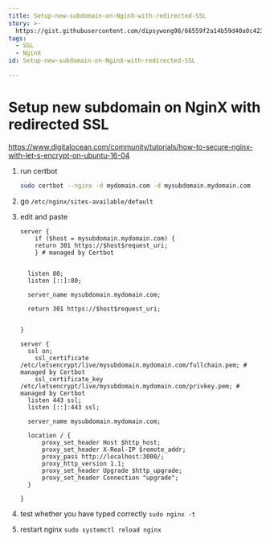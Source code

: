 ```yaml
---
title: Setup-new-subdomain-on-NginX-with-redirected-SSL
story: >-
  https://gist.githubusercontent.com/dipsywong98/66559f2a14b59d40a0c423d53a52ef02/raw/Setup-new-subdomain-on-NginX-with-redirected-SSL.md
tags:
  - SSL
  - NginX
id: Setup-new-subdomain-on-NginX-with-redirected-SSL

---
```

# Setup new subdomain on NginX with redirected SSL

https://www.digitalocean.com/community/tutorials/how-to-secure-nginx-with-let-s-encrypt-on-ubuntu-16-04


1. run certbot
	```sh
	sudo certbot --nginx -d mydomain.com -d mysubdomain.mydomain.com
	```
1. go `/etc/nginx/sites-available/default`
1. edit and paste
	```
	server {
	    if ($host = mysubdomain.mydomain.com) {
		return 301 https://$host$request_uri;
	    } # managed by Certbot


	  listen 80;
	  listen [::]:80;

	  server_name mysubdomain.mydomain.com;

	  return 301 https://$host$request_uri;


	}

	server {
	  ssl on;
	    ssl_certificate /etc/letsencrypt/live/mysubdomain.mydomain.com/fullchain.pem; # managed by Certbot
	    ssl_certificate_key /etc/letsencrypt/live/mysubdomain.mydomain.com/privkey.pem; # managed by Certbot
	  listen 443 ssl;
	  listen [::]:443 ssl;

	  server_name mysubdomain.mydomain.com;

	  location / {
	      proxy_set_header Host $http_host;
	      proxy_set_header X-Real-IP $remote_addr;
	      proxy_pass http://localhost:3000/;
		  proxy_http_version 1.1;
	      proxy_set_header Upgrade $http_upgrade;
	      proxy_set_header Connection "upgrade";
	  }

	}
	```

1. test whether you have typed correctly `sudo nginx -t`
1. restart nginx `sudo systemctl reload nginx`
    